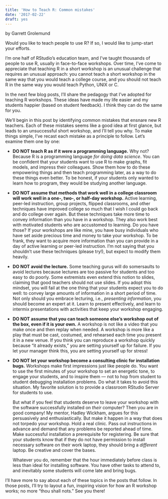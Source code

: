 ```yaml
---
title: 'How to Teach R: Common mistakes'
date: '2017-02-22'
draft: yes
---
```


by Garrett Grolemund

Would you like to teach people to use R? If so, I would like to jump-start your efforts. 

I'm one half of RStudio's education team, and I've taught thousands of people to use R, usually in face-to-face workshops. Over time, I've come to appreciate that teaching R in a short workshop is an unusual challenge that requires an unusual approach: you cannot teach a short workshop in the same way that you would teach a college course, and you should not teach R in the same way you would teach Python, UNIX or C.

In the next few blog posts, I'll share the pedagogy that I've adopted for teaching R workshops. These ideas have made my life easier and my students happier (based on student feedback). I think they can do the same for you.

We'll begin in this post by identifying common mistakes that ensnare new R teachers. Each of these mistakes seems like a good idea at first glance, but leads to an unsuccessful short workshop, and I'll tell you why. To make things simple, I've recast each mistake as a principle to follow. Let's examine them one by one:

* **DO NOT teach R as if it were a programming language.** Why not? Because R is a programming language _for doing data science_. You can be confident that your students want to use R to make graphs, fit models, and impress their colleagues. Show them how to do these empowering things and then teach programming later, as a way to do these things even better. To be honest, if your students only wanted to learn how to program, they would be studying another language.

* **DO NOT assume that methods that work well in a college classroom will work well in a one-, two-, or half-day workshop.** Active learning, peer-led instruction, group projects, flipped classrooms, and other techniques have improved college so much that I wish I could go back and do college over again. But these techniques take more time to convey information than you have in a workshop. They also work best with motivated students who are accustomed to learning. Do you have those? If your workshops are like mine, you have busy individuals who have set aside precious time and money to take your workshop. To be frank, they want to acquire more information than you can provide in a day of active learning or peer-led instruction. I'm not saying that you shouldn't use these techniques (please try!), but expect to modify them heavily.

* **DO NOT avoid the lecture.** Some teaching gurus will do somersaults to avoid lectures because lectures are too passive for students and too easy to do poorly. Some extremists even extend this notion to slides, claiming that good teachers should not use slides. If you adopt this mindset, you will fail at the one thing that your students expect you to do well: to convey large amounts of information in a short period of time. Not only should you embrace lecturing, i.e., _presenting information_, you should become an expert at it. Learn to present effectively, and learn to intermix presentations with activities that keep your workshop engaging. 

* **DO NOT assume that you can teach someone else's workshop out of the box, even if it is your own.** A workshop is not like a video that you make once and then replay when needed. A workshop is more like a play that must be cast, costumed, and rehearsed each time you present it in a new venue. If you think you can reproduce a workshop quickly because "it already exists," you are setting yourself up for failure. If you let your manager think this, you are setting yourself up for stress!

* **DO NOT let your workshop become a consulting clinic for installation bugs.** Workshops make first impressions just like people do. You want to use the first minutes of your workshop to set an energetic tone, to engage your students, and to inspire them --- not to hop from student to student debugging installation problems. Do what it takes to avoid this situation. My favorite solution is to provide a classroom RStudio Server for students to use. 

    But what if you feel that students deserve to leave your workshop with the software successfully installed on _their_ computer? Then you are in good company! My mentor, Hadley Wickham, argues for this persuasively and enthusiastically. But make it happen in a way that does not torpedo your workshop. Hold a real clinic. Pass out instructions in advance and demand that any problems be reported ahead of time. Make successful installation a prerequisite for registering. Be sure that your students know that if they do not have permission to install necessary software on their work laptop, they should bring a _different_ laptop. Be creative and cover the bases.
    
    Whatever you do, remember that the hour immediately before class is less than ideal for installing software. You have other tasks to attend to, and inevitably some students will come late and bring bugs.
    
I'll have more to say about each of these topics in the posts that follow. In those posts, I'll try to layout a fun, inspiring vision for how an R workshop works; no more "thou shall nots." See you there!
